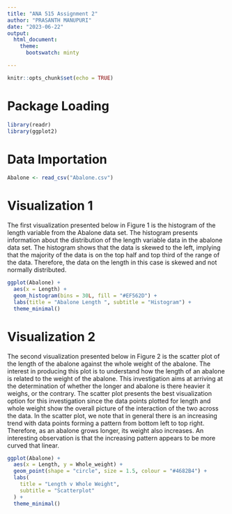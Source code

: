 ---
title: "ANA 515 Assignment 2"
author: "PRASANTH MANUPURI"
date: "2023-06-22"
output: 
  html_document:
    theme:
      bootswatch: minty 

---

```{r setup, include=FALSE}
knitr::opts_chunk$set(echo = TRUE)
```

# Package Loading 

```{r message=FALSE, warning=FALSE, paged.print=FALSE}
library(readr)
library(ggplot2)
```


# Data Importation 

```{r}
Abalone <- read_csv("Abalone.csv")
```

# Visualization 1

The first visualization presented below in Figure 1 is the histogram of the length variable from the Abalone data set. The histogram presents information about the distribution of the length variable data in the abalone data set. The histogram shows that the data is skewed to the left, implying that the majority of the data is on the top half and top third of the range of the data. Therefore, the data on the length in this case is skewed and not normally distributed. 

```{r fig.cap="Figure 1"}
ggplot(Abalone) +
  aes(x = Length) +
  geom_histogram(bins = 30L, fill = "#EF562D") +
  labs(title = "Abalone Length ", subtitle = "Histogram") +
  theme_minimal()
```


# Visualization 2

The second visualization presented below in Figure 2 is the scatter plot of the length of the abalone against the whole weight of the abalone. The interest in producing this plot is to understand how the length of an abalone is related to the weight of the abalone. This investigation aims at arriving at the determination of whether the longer and abalone is there heavier it weighs, or the contrary. The scatter plot presents the best visualization option for this investigation since the data points plotted for length and whole weight show the overall picture of the interaction of the two across the data. In the scatter plot, we note that in general there is an increasing trend with data points forming a pattern from bottom left to top right. Therefore, as an abalone grows longer, its weight also increases. An interesting observation is that the increasing pattern appears to be more curved that linear. 

```{r fig.cap="Figure 2"}

ggplot(Abalone) +
  aes(x = Length, y = Whole_weight) +
  geom_point(shape = "circle", size = 1.5, colour = "#4682B4") +
  labs(
    title = "Length v Whole Weight",
    subtitle = "Scatterplot"
  ) +
  theme_minimal()
```




